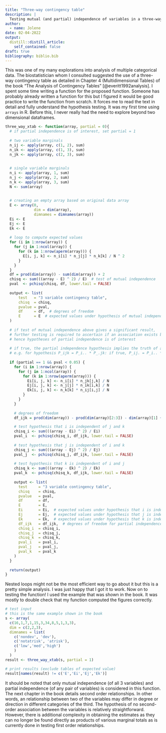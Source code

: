 ```yaml
---
title: "Three-way contingency table"
description: |
  Testing mutual (and partial) independence of variables in a three-way contingency table
author:
  - name: Jolene
date: 02-04-2022
output:
  distill::distill_article:
    self_contained: false
draft: true
bibliography: biblio.bib
---
```

This was one of my many explorations into analysis of multiple categorical data. The biostatistician whom I consulted suggested the use of a three-way contingency table as detailed in Chapter 4 (Multidimensional Tables) of the book "The Analysis of Contingency Tables" [@everitt1992analysis]. I spent some time writing a function for the proposed function. Someone has probably already written a function for this but I figured it would be good practice to write the function from scratch. It forces me to read the text in detail and fully understand the hypothesis testing. It was my first time using `arrays` in R. Before this, I never really had the need to explore beyond two dimensional dataframes. 

```r
three_way_xtab <- function(array, partial = 0){  
  # if partial independence is of interest, set partial = 1
  
  # two variable marginals
  n_ij <- apply(array, c(1, 2), sum)
  n_ik <- apply(array, c(1, 3), sum)
  n_jk <- apply(array, c(2, 3), sum)
  
  
  # single variable marginals
  n_i <- apply(array, 1, sum)
  n_j <- apply(array, 2, sum)
  n_k <- apply(array, 3, sum)
  N <- sum(array)
  
  
  # creating an empty array based on original data array
  E <- array(0,
             dim = dim(array),
             dimnames = dimnames(array))
  Ei <- E
  Ej <- E
  Ek <- E
  
  # loop to compute expected values
  for (i in 1:nrow(array)) {
    for (j in 1:ncol(array)) {
      for (k in 1:nrow(aperm(array))) {
        E[i, j, k] <- n_i[i] * n_j[j] * n_k[k] / N ^ 2
      }
    }
  }
  df = prod(dim(array)) - sum(dim(array)) + 2
  chisq <- sum(((array - E) ^ 2) / E)  # test of mutual independence
  pval  <- pchisq(chisq, df, lower.tail = FALSE)
  
  output <- list(
      test   = "3 variable contingency table",
      chisq  = chisq,
      pvalue = pval,
      df     = df,  # degrees of freedom
      E      = E  # expected values under hypothesis of mutual independence (of all 3 variables)
  )
  
  # if test of mutual independence above gives a significant result, 
  # further testing is required to ascertain if an association exists between two or all three variables 
  # hence hypotheses of partial independence is of interest
  
  # if true, the partial independence hypothesis implies the truth of additional composite hypothesis
  # e.g. for hypothesis P_ijk = P_i.. * P_.jk: if true, P_ij. = P_i.. * P_.j. && P_i.k = P_i.. * P_..k
  
  if (partial == 1 && pval < 0.05) {
    for (i in 1:nrow(array)) {
      for (j in 1:ncol(array)) {
        for (k in 1:nrow(aperm(array))) {
          Ei[i, j, k] <- n_i[i] * n_jk[j,k] / N
          Ej[i, j, k] <- n_j[j] * n_ik[i,k] / N
          Ek[i, j, k] <- n_k[k] * n_ij[i,j] / N
        }
      }
    }
    
    # degrees of freedom
    df_ijk = prod(dim(array)) - prod(dim(array)[2:3]) - dim(array)[1] + 1

    # test hypothesis that i is independent of j and k
    chisq_i <- sum(((array - Ei) ^ 2) / Ei)
    pval_i  <- pchisq(chisq_i, df_ijk, lower.tail = FALSE)
    
    # test hypothesis that j is independent of i and k
    chisq_j <- sum(((array - Ej) ^ 2) / Ej)
    pval_j  <- pchisq(chisq_j, df_ijk, lower.tail = FALSE)
    
    # test hypothesis that k is independent of i and j
    chisq_k <- sum(((array - Ek) ^ 2) / Ek)
    pval_k  <- pchisq(chisq_k, df_ijk, lower.tail = FALSE)
    
    output <- list(
      test     = "3 variable contingency table",
      chisq    = chisq,
      pvalue   = pval,
      df       = df,
      E        = E,
      Ei       = Ei,  # expected values under hypothesis that i is independent of j and k
      Ej       = Ej,  # expected values under hypothesis that j is independent of i and k
      Ek       = Ek,  # expected values under hypothesis that k is independent of i and j
      df_ijk   = df_ijk,  # degrees of freedom for partial independence hypothesis
      chisq_i  = chisq_i,
      chisq_j  = chisq_j,
      chisq_k  = chisq_k,
      pval_i   = pval_i,
      pval_j   = pval_j,
      pval_k   = pval_k
    )
  }
  
  return(output)
}

```

Nested loops might not be the most efficient way to go about it but this is a pretty simple analysis. I was just happy that I got it to work. Now on to testing the function! I used the example that was shown in the book. It was mostly to double check that my function computed the figures correctly. 

```r
# test input 
# this is the same example shown in the book
s <- array(
  c(16,1,7,1,15,3,34,8,5,1,3,3),
  dim = c(2,2,3),
  dimnames = list(
    c('nondev', 'dev'),
    c('notatrisk', 'atrisk'),
    c('low','med','high')
    )
  )
result <- three_way_xtab(s, partial = 1)

# print results (exclude tables of expected value)
result[names(result) != c('E','Ei','Ej','Ek')]
```

It should be noted that only mutual independence (of all 3 variables) and partial independence (of any pair of variables) is considered in this function. The next chapter in the book details second order relationships. In other words, an relationship between two of the variables may differ in degree or direction in different categories of the third. The hypothesis of no second-order association between the variables is relatively straightforward. However, there is additional complexity in obtaining the estimates as they can no longer be found directly as products of various marginal totals as is currently done in testing first order relationships. 
